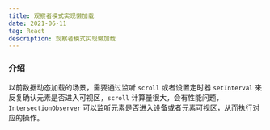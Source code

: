 ```yaml
---
title: 观察者模式实现懒加载
date: 2021-06-11
tag: React
description: 观察者模式实现懒加载
---
```


### 介绍

以前数据动态加载的场景，需要通过监听 `scroll` 或者设置定时器 `setInterval` 来反复确认元素是否进入可视区，`scroll` 计算量很大，会有性能问题，
`IntersectionObserver` 可以监听元素是否进入设备或者元素可视区，从而执行对应的操作。
